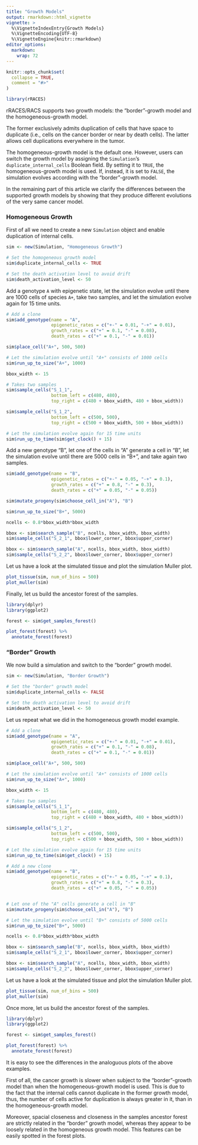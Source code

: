 ```yaml
---
title: "Growth Models"
output: rmarkdown::html_vignette
vignette: >
  %\VignetteIndexEntry{Growth Models}
  %\VignetteEncoding{UTF-8}
  %\VignetteEngine{knitr::rmarkdown}
editor_options:
  markdown:
    wrap: 72
---
```


```r
knitr::opts_chunk$set(
  collapse = TRUE,
  comment = "#>"
)
```

```r
library(rRACES)
```

rRACES/RACS supports two growth models: the "border"-growth model and the homogeneous-growth
model. 

The former exclusively admits duplication of cells that have space to duplicate 
(i.e., cells on the cancer border or near by death cells). The latter allows cell
duplications everywhere in the tumor.


The homogeneous-growth model is the default one. However, users can switch the 
growth model by assigning the `Simulation`'s `duplicate_internal_cells` Boolean field.
By setting it to `TRUE`, the homogeneous-growth model is used. If, instead, it is 
set to `FALSE`, the simulation evolves according with the "border"-growth model.

In the remaining part of this article we clarify the differences between the 
supported growth models by showing that they produce different evolutions 
of the very same cancer model.

### Homogeneous Growth

First of all we need to create a new `Simulation` object and 
enable duplication of internal cells.

```r
sim <- new(Simulation, "Homogeneous Growth")

# Set the homogeneous growth model
sim$duplicate_internal_cells <- TRUE

# Set the death activation level to avoid drift
sim$death_activation_level <- 50
```

Add a genotype `A` with epigenetic state, let the 
simulation evolve until there are 1000 cells of species `A+`, 
take two samples, and let the simulation evolve again for 15 time units.

```r
# Add a clone
sim$add_genotype(name = "A",
                 epigenetic_rates = c("+-" = 0.01, "-+" = 0.01),
                 growth_rates = c("+" = 0.1, "-" = 0.08),
                 death_rates = c("+" = 0.1, "-" = 0.01))

sim$place_cell("A+", 500, 500)

# Let the simulation evolve until "A+" consists of 1000 cells
sim$run_up_to_size("A+", 1000)

bbox_width <- 15

# Takes two samples
sim$sample_cells("S_1_1",
                 bottom_left = c(480, 480),
                 top_right = c(480 + bbox_width, 480 + bbox_width))

sim$sample_cells("S_1_2",
                 bottom_left = c(500, 500),
                 top_right = c(500 + bbox_width, 500 + bbox_width))

# Let the simulation evolve again for 15 time units
sim$run_up_to_time(sim$get_clock() + 15)
```

Add a new genotype "B", let one of the cells in "A" 
generate a cell in "B", let the simulation evolve until there 
are 5000 cells in "B+", and take again two samples.

```r
sim$add_genotype(name = "B",
                 epigenetic_rates = c("+-" = 0.05, "-+" = 0.1),
                 growth_rates = c("+" = 0.8, "-" = 0.3),
                 death_rates = c("+" = 0.05, "-" = 0.05))

sim$mutate_progeny(sim$choose_cell_in("A"), "B")

sim$run_up_to_size("B+", 5000)

ncells <- 0.8*bbox_width*bbox_width

bbox <- sim$search_sample("B", ncells, bbox_width, bbox_width)
sim$sample_cells("S_2_1", bbox$lower_corner, bbox$upper_corner)

bbox <- sim$search_sample("A", ncells, bbox_width, bbox_width)
sim$sample_cells("S_2_2", bbox$lower_corner, bbox$upper_corner)
```

Let us have a look at the simulated tissue and plot the simulation Muller plot.

```r
plot_tissue(sim, num_of_bins = 500)
plot_muller(sim)
```

Finally, let us build the ancestor forest of the samples.

```r
library(dplyr)
library(ggplot2)

forest <- sim$get_samples_forest()

plot_forest(forest) %>%
  annotate_forest(forest)
```

### "Border" Growth

We now build a simulation and switch to the "border" growth model.

```r
sim <- new(Simulation, "Border Growth")

# Set the "border" growth model
sim$duplicate_internal_cells <- FALSE

# Set the death activation level to avoid drift
sim$death_activation_level <- 50
```

Let us repeat what we did in the homogeneous growth model example.

```r
# Add a clone
sim$add_genotype(name = "A",
                 epigenetic_rates = c("+-" = 0.01, "-+" = 0.01),
                 growth_rates = c("+" = 0.1, "-" = 0.08),
                 death_rates = c("+" = 0.1, "-" = 0.01))

sim$place_cell("A+", 500, 500)

# Let the simulation evolve until "A+" consists of 1000 cells
sim$run_up_to_size("A+", 1000)

bbox_width <- 15

# Takes two samples
sim$sample_cells("S_1_1",
                 bottom_left = c(480, 480),
                 top_right = c(480 + bbox_width, 480 + bbox_width))

sim$sample_cells("S_1_2",
                 bottom_left = c(500, 500),
                 top_right = c(500 + bbox_width, 500 + bbox_width))

# Let the simulation evolve again for 15 time units
sim$run_up_to_time(sim$get_clock() + 15)

# Add a new clone
sim$add_genotype(name = "B",
                 epigenetic_rates = c("+-" = 0.05, "-+" = 0.1),
                 growth_rates = c("+" = 0.8, "-" = 0.3),
                 death_rates = c("+" = 0.05, "-" = 0.05))


# Let one of the "A" cells generate a cell in "B"
sim$mutate_progeny(sim$choose_cell_in("A"), "B")

# Let the simulation evolve until "B+" consists of 5000 cells
sim$run_up_to_size("B+", 5000)

ncells <- 0.8*bbox_width*bbox_width

bbox <- sim$search_sample("B", ncells, bbox_width, bbox_width)
sim$sample_cells("S_2_1", bbox$lower_corner, bbox$upper_corner)

bbox <- sim$search_sample("A", ncells, bbox_width, bbox_width)
sim$sample_cells("S_2_2", bbox$lower_corner, bbox$upper_corner)
```

Let us have a look at the simulated tissue and plot the simulation Muller plot.

```r
plot_tissue(sim, num_of_bins = 500)
plot_muller(sim)
```

Once more, let us build the ancestor forest of the samples.

```r
library(dplyr)
library(ggplot2)

forest <- sim$get_samples_forest()

plot_forest(forest) %>%
  annotate_forest(forest)
```

It is easy to see the differences in the analoguous plots of the above examples.

First of all, the cancer growth is slower when subject to the "border"-growth model 
than when the homogeneous-growth model is used. This is due to the fact that 
the internal cells cannot duplicate in the former growth model, thus, the number of 
cells active for duplication is always greater in it, than in the homogeneous-growth 
model.

Moreover, spacial closeness and closeness in the samples ancestor forest 
are strictly related in the "border" growth model, whereas they appear to be loosely 
related in the homogeneous growth model. 
This features can be easily spotted in the forest plots. 
